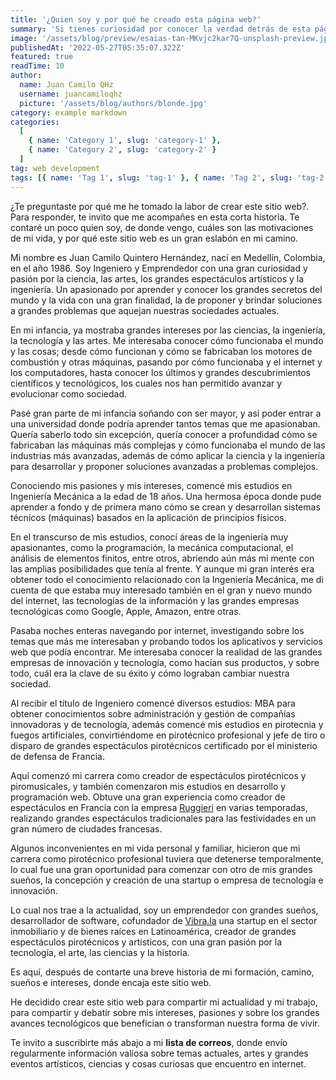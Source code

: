 ```yaml
---
title: '¿Quien soy y por qué he creado esta página web?'
summary: 'Si tienes curiosidad por conocer la verdad detrás de esta página web, te invito a leer el siguiente artículo donde explico las razones y donde quiero llegar con este sitio.'
image: '/assets/blog/preview/esaias-tan-MKvjc2kar7Q-unsplash-preview.jpg'
publishedAt: '2022-05-27T05:35:07.322Z'
featured: true
readTime: 10
author:
  name: Juan Camilo QHz
  username: juancamiloqhz
  picture: '/assets/blog/authors/blonde.jpg'
category: example markdown
categories:
  [
    { name: 'Category 1', slug: 'category-1' },
    { name: 'Category 2', slug: 'category-2' }
  ]
tag: web development
tags: [{ name: 'Tag 1', slug: 'tag-1' }, { name: 'Tag 2', slug: 'tag-2' }]
---
```


¿Te preguntaste por qué me he tomado la labor de crear este sitio web?. Para responder, te invito que me acompañes en esta corta historia. Te contaré un poco quien soy, de donde vengo, cuáles son las motivaciones de mi vida, y por qué este sitio web es un gran eslabón en mi camino.

Mi nombre es Juan Camilo Quintero Hernández, nací en Medellín, Colombia, en el año 1986. Soy Ingeniero y Emprendedor con una gran curiosidad y pasión por la ciencia, las artes, los grandes espectáculos artísticos y la ingeniería. Un apasionado por aprender y conocer los grandes secretos del mundo y la vida con una gran finalidad, la de proponer y brindar soluciones a grandes problemas que aquejan nuestras sociedades actuales.

En mi infancia, ya mostraba grandes intereses por las ciencias, la ingeniería, la tecnología y las artes. Me interesaba conocer cómo funcionaba el mundo y las cosas; desde cómo funcionan y cómo se fabricaban los motores de combustión y otras máquinas, pasando por cómo funcionaba y el internet y los computadores, hasta conocer los últimos y grandes descubrimientos científicos y tecnológicos, los cuales nos han permitido avanzar y evolucionar como sociedad.

Pasé gran parte de mi infancia soñando con ser mayor, y así poder entrar a una universidad donde podría aprender tantos temas que me apasionaban. Quería saberlo todo sin excepción, quería conocer a profundidad cómo se fabricaban las máquinas más complejas y cómo funcionaba el mundo de las industrias más avanzadas, además de cómo aplicar la ciencia y la ingeniería para desarrollar y proponer soluciones avanzadas a problemas complejos.

Conociendo mis pasiones y mis intereses, comencé mis estudios en Ingeniería Mecánica a la edad de 18 años. Una hermosa época donde pude aprender a fondo y de primera mano cómo se crean y desarrollan sistemas técnicos (máquinas) basados en la aplicación de principios físicos.

En el transcurso de mis estudios, conocí áreas de la ingeniería muy apasionantes, como la programación, la mecánica computacional, el análisis de elementos finitos, entre otros, abriendo aún más mi mente con las amplias posibilidades que tenía al frente. Y aunque mi gran interés era obtener todo el conocimiento relacionado con la Ingeniería Mecánica, me di cuenta de que estaba muy interesado también en el gran y nuevo mundo del internet, las tecnologías de la información y las grandes empresas tecnológicas como Google, Apple, Amazon, entre otras.

Pasaba noches enteras navegando por internet, investigando sobre los temas que más me interesaban y probando todos los aplicativos y servicios web que podía encontrar. Me interesaba conocer la realidad de las grandes empresas de innovación y tecnología, como hacían sus productos, y sobre todo, cuál era la clave de su éxito y cómo lograban cambiar nuestra sociedad.

Al recibir el título de Ingeniero comencé diversos estudios: MBA para obtener conocimientos sobre administración y gestión de compañías innovadoras y de tecnología, además comencé mis estudios en pirotecnia y fuegos artificiales, convirtiéndome en pirotécnico profesional y jefe de tiro o disparo de grandes espectáculos pirotécnicos certificado por el ministerio de defensa de Francia.

Aquí comenzó mi carrera como creador de espectáculos pirotécnicos y piromusicales, y también comenzaron mis estudios en desarrollo y programación web. Obtuve una gran experiencia como creador de espectáculos en Francia con la empresa [Ruggieri](https://ruggieri.fr) en varias temporadas, realizando grandes espectáculos tradicionales para las festividades en un gran número de ciudades francesas.

Algunos inconvenientes en mi vida personal y familiar, hicieron que mi carrera como pirotécnico profesional tuviera que detenerse temporalmente, lo cual fue una gran oportunidad para comenzar con otro de mis grandes sueños, la concepción y creación de una startup o empresa de tecnología e innovación.

Lo cual nos trae a la actualidad, soy un emprendedor con grandes sueños, desarrollador de software, cofundador de [Vibra.la](https://vibra.la) una startup en el sector inmobiliario y de bienes raíces en Latinoamérica, creador de grandes espectáculos pirotécnicos y artísticos, con una gran pasión por la tecnología, el arte, las ciencias y la historia.

Es aquí, después de contarte una breve historia de mi formación, camino, sueños e intereses, donde encaja este sitio web.

He decidido crear este sitio web para compartir mi actualidad y mi trabajo, para compartir y debatir sobre mis intereses, pasiones y sobre los grandes avances tecnológicos que benefician o transforman nuestra forma de vivir.

Te invito a suscribirte más abajo a mi **lista de correos**, donde envío regularmente información valiosa sobre temas actuales, artes y grandes eventos artísticos, ciencias y cosas curiosas que encuentro en internet.
